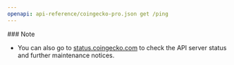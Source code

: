 ```yaml
---
openapi: api-reference/coingecko-pro.json get /ping
---
```


<Note>
  ### Note

  - You can also go to [status.coingecko.com](https://status.coingecko.com/) to check the API server status and further maintenance notices.
</Note>